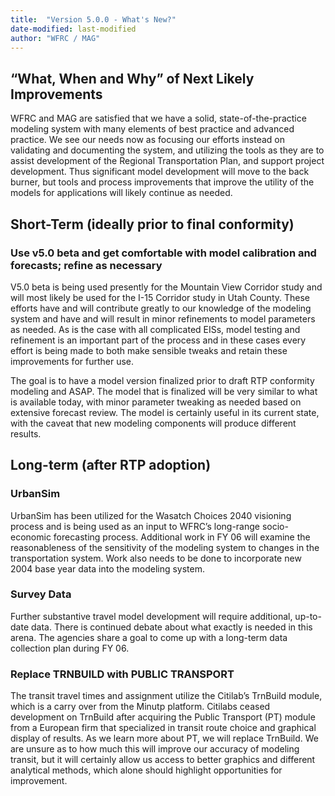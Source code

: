 ```yaml
---
title:  "Version 5.0.0 - What's New?"
date-modified: last-modified
author: "WFRC / MAG"
---
```


## "What, When and Why" of Next Likely Improvements
WFRC and MAG are satisfied that we have a solid, state-of-the-practice modeling system with many elements of best practice and advanced practice. We see our needs now as focusing our efforts instead on validating and documenting the system, and utilizing the tools as they are to assist development of the Regional Transportation Plan, and support project development. Thus significant model development will move to the back burner, but tools and process improvements that improve the utility of the models for applications will likely continue as needed. 

## Short-Term (ideally prior to final conformity)
### Use v5.0 beta and get comfortable with model calibration and forecasts; refine as necessary

V5.0 beta is being used presently for the Mountain View Corridor study and will most likely be used for the I-15 Corridor study in Utah County. These efforts have and will contribute greatly to our knowledge of the modeling system and have and will result in minor refinements to model parameters as needed. As is the case with all complicated EISs, model testing and refinement is an important part of the process and in these cases every effort is being made to both make sensible tweaks and retain these improvements for further use.

The goal is to have a model version finalized prior to draft RTP conformity modeling and ASAP. The model that is finalized will be very similar to what is available today, with minor parameter tweaking as needed based on extensive forecast review. The model is certainly useful in its current state, with the caveat that new modeling components will produce different results.

## Long-term (after RTP adoption)
### UrbanSim
UrbanSim has been utilized for the Wasatch Choices 2040 visioning process and is being used as an input to WFRC’s long-range socio-economic forecasting process. Additional work in FY 06 will examine the reasonableness of the sensitivity of the modeling system to changes in the transportation system. Work also needs to be done to incorporate new 2004 base year data into the modeling system.

### Survey Data
Further substantive travel model development will require additional, up-to-date data. There is continued debate about what exactly is needed in this arena. The agencies share a goal to come up with a long-term data collection plan during FY 06.

### Replace TRNBUILD with PUBLIC TRANSPORT
The transit travel times and assignment utilize the Citilab’s TrnBuild module, which is a carry over from the Minutp platform. Citilabs ceased development on TrnBuild after acquiring the Public Transport (PT) module from a European firm that specialized in transit route choice and graphical display of results. As we learn more about PT, we will replace TrnBuild. We are unsure as to how much this will improve our accuracy of modeling transit, but it will certainly allow us access to better graphics and different analytical methods, which alone should highlight opportunities for improvement.

